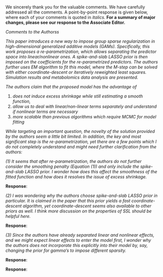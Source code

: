 We sincerely thank you for the valuable comments. We have carefully addressed all the comments. A point-by-point response is given below, where each of your comments is quoted in _italics_. __For a summary of major changes, please see our response to the Associate Editor.__

\bigskip

_Comments to the Authorss_

_This paper introduces a new way to impose group sparse regularization in high-dimensional generalized additive models (GAMs). Specifically, this work proposes a re-parametrization, which allows separating the predictor space into linear/nonlinear ones. A spike-and-slab LASSO prior is then imposed on the coefficients for the re-parametrized predictors. The authors further uses EM algorithm to fit this model, where the M-step can be solved with either coordinate-descent or iteratively reweighted least squares. Simulation results and metabolomics data analysis are presented._

_The authors claim that the proposed model has the advantage of_

  1. _does not induce excess shrinkage while still estimating a smooth function,_
  2. _allow us to deal with linear/non-linear terms separately and understand if nonlinear terms are necessary_
  3. _more scalable than previous algorithms which require MCMC for model fitting_

_While targeting an important question, the novelty of the solution provided by the authors seem a little bit limited. In addition, the key and most significant step is the re-parametrization, yet there are a few points which I do not completely understand and might need further clarification from the authors:_

_(1) It seems that after re-parametrization, the authors do not further consider the smoothing penalty (Equation (1)) and only include the spike-and-slab LASSO prior. I wonder how does this affect the smoothness of the fitted function and how does it resolves the issue of excess shrinkage._

__Response__:
\bigskip

_(2) I was wondering why the authors choose spike-and-slab LASSO prior in particular. It is claimed in the paper that this prior yields a fast coordinate-descent algorithm, yet coordinate-descent seems also available to other priors as well. I think more discussion on the properties of SSL should be helpful here._

__Response__:
\bigskip

_(3) Since the authors have already separated linear and nonlinear effects, and we might expect linear effects to enter the model first, I wonder why the authors does not incorporate this explicitly into their model by, say, changing the prior for gamma’s to impose different sparsity._

__Response__:
\bigskip

\em
Besides, some writing of this paper should better be polished and some typos corrected. For example:
\begin{enumerate}
\item In page 3, line 31, what does "in the prior density function" mean?
\item Same page, line 43 to line 45, the notation here is a little bit confusing.
\item Page 5, line 17-18, how shall we understand this statement and any explanations?
\item Page 5 line 37 and page 6 line 21-22, the implication seems to be ‘SSL is not a continuous prior’, which is not true.
\item Page 6, line 16, missing a period at the end.
\item Page 6, line 30, there are duplicate "the’".
\item Page 6, line 56, ‘converge’ should be ‘converges’.
\item Page 9, line 24-25, there seems to be duplicated "variance-covariance matrix".
\item page 11, line 8, there are some problems with the table reference.
\item In section 4, what is definition for the "deviance"?
\end{enumerate}
\em

__Response__:
\bigskip